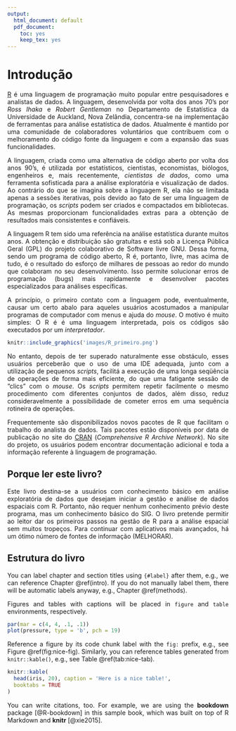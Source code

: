 ```yaml
---
output:
  html_document: default
  pdf_document: 
    toc: yes
    keep_tex: yes
---
```

<style> body {text-align: justify} </style> <!-- Justify text. -->

# Introdução {#intro}

[R](https://rproject.org/) é uma linguagem de programação muito popular entre pesquisadores e analistas de dados. A linguagem, desenvolvida por volta dos anos 70's por _Ross Ihaka_ e _Robert Gentleman_ no Departamento de Estatística da Universidade de Auckland, Nova Zelândia, concentra-se na implementação de ferramentas para análise estatística de dados.
Atualmente é mantido por uma comunidade de colaboradores voluntários que contribuem com o melhoramento do código fonte da linguagem e com a expansão das suas funcionalidades. 

A linguagem, criada como uma alternativa de código aberto por volta dos anos 90's, é utilizada por estatísticos, cientistas, economistas, biólogos, engenheiros e, mais recentemente, _cientistas de dados_, como uma 
ferramenta sofisticada para a análise exploratória e visualização de dados. Ao contrário do que se imagina sobre a linguagem R, ela não se limitada apenas a sessões iterativas, pois devido ao fato de ser uma linguagem de programação, os _scripts_ podem ser criados e compactados em bibliotecas. As mesmas proporcionam funcionalidades extras para a obtenção de resultados mais consistentes e confiáveis.

A linguagem R tem sido uma referência na análise estatística durante muitos anos. A obtenção e 
distribuição são gratuítas e está sob a Licença Pública Geral (GPL) do projeto colaborativo de Software 
livre GNU. Dessa forma, sendo um programa de código aberto, R é, portanto, livre,
mas acima de tudo, é o resultado do esforço de milhares de pessoas ao redor do mundo que colaboram no
seu desenvolvimento. Isso permite solucionar erros de programação (bugs) mais rapidamente e desenvolver
pacotes especializados para análises específicas. 

A princípio, o primeiro contato com a linguagem pode, eventualmente, causar um certo abalo para aqueles 
usuários acostumados a manipular programas de computador com menus e ajuda do _mouse_. O motivo é muito 
simples: O R é é uma linguagem interpretada, pois os códigos são executados por um _interpretador_.
```r
knitr::include_graphics('images/R_primeiro.png')
```
No entanto, depois de ter superado naturalmente esse obstáculo, esses usuários perceberão que o uso de uma IDE adequada, junto com a utilização de pequenos _scripts_, facilitá a execução de uma longa seqüência de operações de forma mais eficiente, do que uma fatigante sessão de ”clics” com o _mouse_. Os _scripts_ permitem repetir facilmente o mesmo procedimento com diferentes conjuntos de dados, além disso, reduz consideravelmente a possibilidade
de cometer erros em uma sequência rotineira de operações.

Frequentemente são disponibilizados novos pacotes de R que facilitam o trabalho do analista de dados. Tais pacotes estão disponíveis por data de publicação no site do [CRAN](https://nbcgib.uesc.br/mirrors/cran/web/packages/available_packages_by_date.html) (_Comprehensive R Archive Network_). No site do projeto, os usuários podem encontrar documentação adicional e toda a informação referente à linguagem de programação.


## Porque ler este livro?
Este livro destina-se a usuários com conhecimento básico em análise exploratória de dados que desejam iniciar a 
gestão e análise de dados espaciais com R. Portanto, não requer nenhum conhecimento prévio deste programa, mas um conhecimento básico do SIG. O livro pretende permitir ao leitor dar os primeiros passos na gestão de R para a análise
espacial sem muitos tropeços. Para continuar com aplicativos mais avançados, há um ótimo número de fontes de
informação (MELHORAR).



## Estrutura do livro

You can label chapter and section titles using `{#label}` after them, e.g., we can reference Chapter \@ref(intro). If you do not manually label them, there will be automatic labels anyway, e.g., Chapter \@ref(methods).

Figures and tables with captions will be placed in `figure` and `table` environments, respectively.

```r
par(mar = c(4, 4, .1, .1))
plot(pressure, type = 'b', pch = 19)
```

Reference a figure by its code chunk label with the `fig:` prefix, e.g., see Figure \@ref(fig:nice-fig). Similarly, you can reference tables generated from `knitr::kable()`, e.g., see Table \@ref(tab:nice-tab).

```r
knitr::kable(
  head(iris, 20), caption = 'Here is a nice table!',
  booktabs = TRUE
)
```

You can write citations, too. For example, we are using the **bookdown** package [@R-bookdown] in this sample book, which was built on top of R Markdown and **knitr** [@xie2015].
